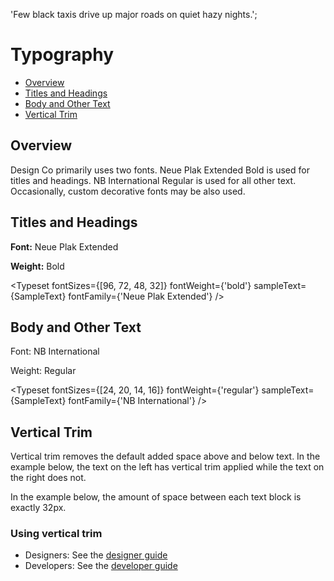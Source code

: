 
<Meta title="Foundations/Typography" />

  'Few black taxis drive up major roads on quiet hazy nights.';

# Typography

- [Overview](#overview)
- [Titles and Headings](#titles-and-headings)
- [Body and Other Text](#body-and-other-text)
- [Vertical Trim](#vertical-trim)

## Overview

Design Co primarily uses two fonts. Neue Plak Extended Bold is used for titles and headings. NB International Regular is used for all other text. Occasionally, custom decorative fonts may be also used.

## Titles and Headings

**Font:** Neue Plak Extended

**Weight:** Bold

<Typeset
  fontSizes={[96, 72, 48, 32]}
  fontWeight={'bold'}
  sampleText={SampleText}
  fontFamily={'Neue Plak Extended'}
/>

## Body and Other Text

Font: NB International

Weight: Regular

<Typeset
  fontSizes={[24, 20, 14, 16]}
  fontWeight={'regular'}
  sampleText={SampleText}
  fontFamily={'NB International'}
/>

## Vertical Trim

Vertical trim removes the default added space above and below text. In the example below, the text on the left has vertical trim applied while the text on the right does not.

<VerticalTrimComparison />

In the example below, the amount of space between each text block is exactly 32px.

<VerticalTrim />

### Using vertical trim

- Designers: See the [designer guide](https://www.example.com)
- Developers: See the [developer guide](https://github.com/ucsddesignco/text-trim)
